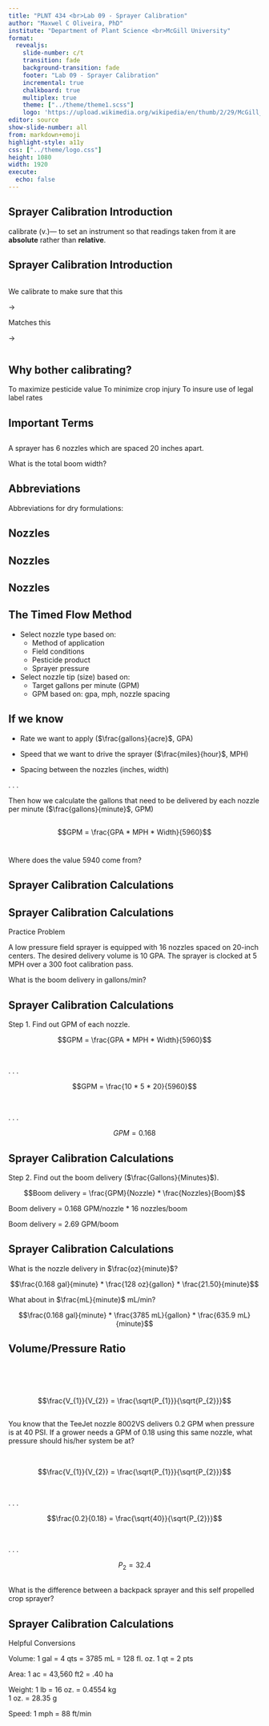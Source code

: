 ```yaml
---
title: "PLNT 434 <br>Lab 09 - Sprayer Calibration"
author: "Maxwel C Oliveira, PhD"
institute: "Department of Plant Science <br>McGill University"
format:
  revealjs: 
    slide-number: c/t
    transition: fade
    background-transition: fade
    footer: "Lab 09 - Sprayer Calibration"
    incremental: true
    chalkboard: true
    multiplex: true
    theme: ["../theme/theme1.scss"]
    logo: 'https://upload.wikimedia.org/wikipedia/en/thumb/2/29/McGill_University_CoA.svg/1200px-McGill_University_CoA.svg.png'
editor: source
show-slide-number: all
from: markdown+emoji
highlight-style: a11y
css: ["../theme/logo.css"]
height: 1080
width: 1920
execute:
  echo: false
---
```


## Sprayer Calibration Introduction

calibrate (v.)—
to set an instrument so that readings taken from it are **absolute** rather than **relative**.




## Sprayer Calibration Introduction

:::: {.columns}

::: {.column width="50%"}

We calibrate to make sure that this

-> 


Matches this

-> 

:::


::: {.column width="50%"}



:::
::::


## Why bother calibrating?


To maximize pesticide value
To minimize crop injury
To insure use of legal label rates



## Important Terms






## 


A sprayer has 6 nozzles 
which are spaced 20 inches apart. 

What is the total boom width?



## Abbreviations

Abbreviations for dry formulations:






## Nozzles




## Nozzles





## Nozzles



## The Timed Flow Method

- Select nozzle type based on:  
  - Method of application  
  - Field conditions  
  - Pesticide product  
  - Sprayer pressure   

- Select nozzle tip (size) based on:  
  - Target gallons per minute (GPM)  
  - GPM based on: gpa, mph, nozzle spacing  



## If we know

- Rate we want to apply ($\frac{gallons}{acre}$, GPA)

- Speed that we want to drive the sprayer ($\frac{miles}{hour}$, MPH)

- Spacing between the nozzles (inches, width)

. . . 

Then how we calculate the gallons that need to be delivered by each nozzle per minute ($\frac{gallons}{minute}$, GPM)



## 


$$GPM = \frac{GPA * MPH * Width}{5960}$$
<br>

Where does the value 5940 come from?


## Sprayer Calibration Calculations






## Sprayer Calibration Calculations


[Practice Problem]{.blue}


A low pressure field sprayer is equipped with 16 nozzles spaced on 20-inch centers. The desired delivery volume is 10 GPA.  The sprayer is clocked at 5 MPH over a 300 foot calibration pass.




What is the boom delivery in gallons/min?




## Sprayer Calibration Calculations


Step 1. Find out GPM of each nozzle.


$$GPM = \frac{GPA * MPH * Width}{5960}$$

<br>

. . . 


$$GPM = \frac{10 * 5 * 20}{5960}$$

<br>

. . . 

$$GPM = 0.168$$


## Sprayer Calibration Calculations


Step 2. Find out the boom delivery ($\frac{Gallons}{Minutes}$).


$$Boom delivery = \frac{GPM}{Nozzle} * \frac{Nozzles}{Boom}$$


Boom delivery = 0.168 GPM/nozzle * 16 nozzles/boom



Boom delivery = 2.69 GPM/boom 




## Sprayer Calibration Calculations



What is the nozzle delivery in $\frac{oz}{minute}$?


$$\frac{0.168 gal}{minute} * \frac{128 oz}{gallon} * \frac{21.50}{minute}$$


What about in $\frac{mL}{minute}$ mL/min?

$$\frac{0.168 gal}{minute} * \frac{3785 mL}{gallon} * \frac{635.9 mL}{minute}$$



## Volume/Pressure Ratio

<br><br><br>

<center>

::: r-fit-text
$$\frac{V_{1}}{V_{2}} = \frac{\sqrt{P_{1}}}{\sqrt{P_{2}}}$$
:::
</center>



## 


You know that the TeeJet nozzle 8002VS delivers 0.2 GPM when pressure is at 40 PSI. If a grower needs a GPM of 0.18 using this same nozzle, what pressure should his/her system be at?  

<br>


$$\frac{V_{1}}{V_{2}} = \frac{\sqrt{P_{1}}}{\sqrt{P_{2}}}$$

<br>

. . . 

$$\frac{0.2}{0.18} = \frac{\sqrt{40}}{\sqrt{P_{2}}}$$

<br>

. . . 

$$P_{2} = 32.4$$


## 












## 


What is the difference between a backpack sprayer and this self propelled crop sprayer?





## Sprayer Calibration Calculations

Helpful Conversions


Volume:	1 gal = 4 qts = 3785 mL = 128 fl. oz.
			1 qt = 2 pts

Area:		1 ac = 43,560 ft2 = .40 ha

Weight:	1 lb = 16 oz. = 0.4554 kg	
			1 oz. = 28.35 g

Speed:	1 mph = 88 ft/min














